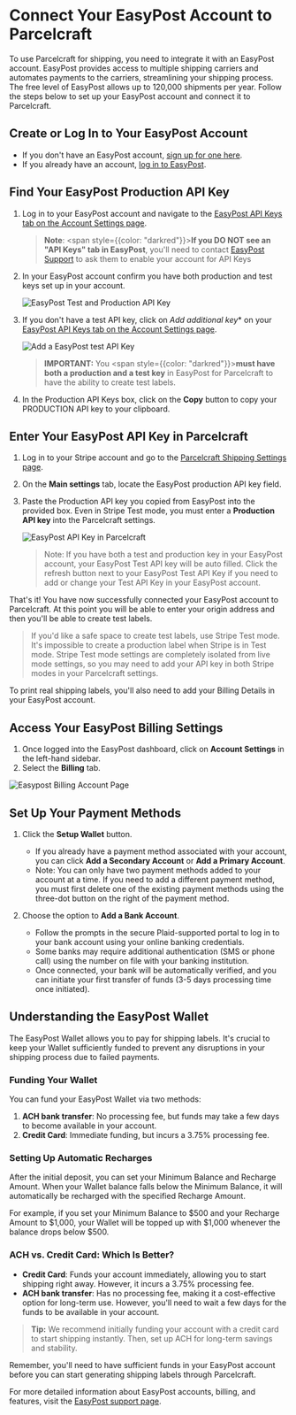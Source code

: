 # Connect Your EasyPost Account to Parcelcraft

To use Parcelcraft for shipping, you need to integrate it with an EasyPost account. EasyPost provides access to multiple shipping carriers and automates payments to the carriers, streamlining your shipping process. The free level of EasyPost allows up to 120,000 shipments per year. Follow the steps below to set up your EasyPost account and connect it to Parcelcraft.

## Create or Log In to Your EasyPost Account

- If you don't have an EasyPost account, [sign up for one here](https://www.easypost.com/signup?utm_source=Parcelcraft).
- If you already have an account, [log in to EasyPost](https://www.easypost.com/login).

## Find Your EasyPost Production API Key

1. Log in to your EasyPost account and navigate to the [EasyPost API Keys tab on the Account Settings page](https://www.easypost.com/account/settings?tab=api-keys).

   > **Note**: <span style={{color: "darkred"}}>**If you DO NOT see an "API Keys" tab in EasyPost**</span>, you'll need to contact [EasyPost Support](https://support.easypost.com/hc/en-us/requests/new) to ask them to enable your account for API Keys 

2. In your EasyPost account confirm you have both production and test keys set up in your account.

   ![EasyPost Test and Production API Key](./../../public/images/easypost-test-and-production-keys.png)

3. If you don't have a test API key, click on *Add additional key** on your  [EasyPost API Keys tab on the Account Settings page](https://www.easypost.com/account/settings?tab=api-keys).

   ![Add a EasyPost test API Key](./../../public/images/easypost-add-test-key.png)

   > **IMPORTANT:** You <span style={{color: "darkred"}}>**must have both a production and a test key**</span> in EasyPost for Parcelcraft to have the ability to create test labels.


4. In the Production API Keys box, click on the **Copy** button to copy your PRODUCTION API key to your clipboard.



## Enter Your EasyPost API Key in Parcelcraft

1. Log in to your Stripe account and go to the [Parcelcraft Shipping Settings page](https://dashboard.stripe.com/settings/apps/com.productivity.parcelcraft).
2. On the **Main settings** tab, locate the EasyPost production API key field.
3. Paste the Production API key you copied from EasyPost into the provided box.  Even in Stripe Test mode, you must enter a **Production API key** into the Parcelcraft settings.

   ![EasyPost API Key in Parcelcraft](./../../public/images/parcelcraft-test-and-production-keys.png)

   > Note:  If you have both a test and production key in your EasyPost account, your EasyPost Test API key will be auto filled.  Click the refresh button next to your EasyPost Test API Key if you need to add or change your Test API Key in your EasyPost account.


That's it! You have now successfully connected your EasyPost account to Parcelcraft. At this point you will be able to enter your origin address and then you'll be able to create test labels.  

 > If you'd like a safe space to create test labels, use Stripe Test mode. It's impossible to create a production label when Stripe is in Test mode.  Stripe Test mode settings are completely isolated from live mode settings, so you may need to add your API key in both Stripe modes in your Parcelcraft settings.


To print real shipping labels, you'll also need to add your Billing Details in your EasyPost account.

## Access Your EasyPost Billing Settings

1. Once logged into the EasyPost dashboard, click on **Account Settings** in the left-hand sidebar.
2. Select the **Billing** tab.

![Easypost Billing Account Page](/images/Billing_UX.png)

## Set Up Your Payment Methods

1. Click the **Setup Wallet** button.
   - If you already have a payment method associated with your account, you can click **Add a Secondary Account** or **Add a Primary Account**.
   - Note: You can only have two payment methods added to your account at a time. If you need to add a different payment method, you must first delete one of the existing payment methods using the three-dot button on the right of the payment method.

2. Choose the option to **Add a Bank Account**.
   - Follow the prompts in the secure Plaid-supported portal to log in to your bank account using your online banking credentials.
   - Some banks may require additional authentication (SMS or phone call) using the number on file with your banking institution.
   - Once connected, your bank will be automatically verified, and you can initiate your first transfer of funds (3-5 days processing time once initiated).

## Understanding the EasyPost Wallet

The EasyPost Wallet allows you to pay for shipping labels. It's crucial to keep your Wallet sufficiently funded to prevent any disruptions in your shipping process due to failed payments.

### Funding Your Wallet

You can fund your EasyPost Wallet via two methods:

1. **ACH bank transfer**: No processing fee, but funds may take a few days to become available in your account.
2. **Credit Card**: Immediate funding, but incurs a 3.75% processing fee.

### Setting Up Automatic Recharges

After the initial deposit, you can set your Minimum Balance and Recharge Amount. When your Wallet balance falls below the Minimum Balance, it will automatically be recharged with the specified Recharge Amount.

For example, if you set your Minimum Balance to $500 and your Recharge Amount to $1,000, your Wallet will be topped up with $1,000 whenever the balance drops below $500.

### ACH vs. Credit Card: Which Is Better?

- **Credit Card**: Funds your account immediately, allowing you to start shipping right away. However, it incurs a 3.75% processing fee.
- **ACH bank transfer**: Has no processing fee, making it a cost-effective option for long-term use. However, you'll need to wait a few days for the funds to be available in your account.

> **Tip:** We recommend initially funding your account with a credit card to start shipping instantly. Then, set up ACH for long-term savings and stability.

Remember, you'll need to have sufficient funds in your EasyPost account before you can start generating shipping labels through Parcelcraft.

For more detailed information about EasyPost accounts, billing, and features, visit the [EasyPost support page](https://support.easypost.com/hc/en-us/categories/360003467012-Account-Billing).